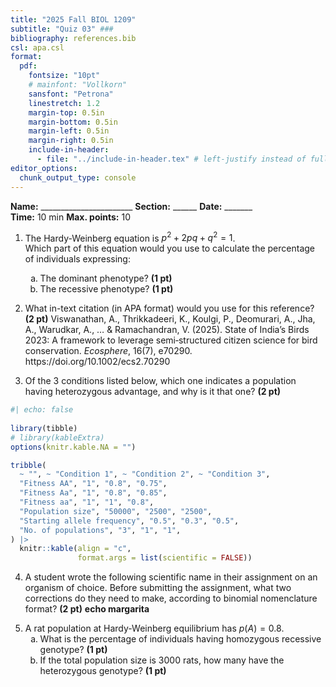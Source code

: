 ```yaml
---
title: "2025 Fall BIOL 1209"
subtitle: "Quiz 03" ###
bibliography: references.bib
csl: apa.csl
format:  
  pdf:
    fontsize: "10pt"
    # mainfont: "Vollkorn"
    sansfont: "Petrona"
    linestretch: 1.2
    margin-top: 0.5in
    margin-bottom: 0.5in
    margin-left: 0.5in
    margin-right: 0.5in
    include-in-header:
      - file: "../include-in-header.tex" # left-justify instead of full-justify
editor_options: 
  chunk_output_type: console
---
```


\vspace{-2cm}

**Name:** _______________________ \hspace{2cm} **Section:** ______ \hspace{1.5cm} **Date:** _______  
**Time:** 10 min \hspace{12cm} **Max. points:** 10  

\vspace{1cm}

1. The Hardy-Weinberg equation is $p^2 + 2pq + q^2 = 1$.  
Which part of this equation would you use to calculate the percentage of individuals expressing:   
    a. The dominant phenotype? **(1 pt)**  
    b. The recessive phenotype? **(1 pt)**

2. What in-text citation (in APA format) would you use for this reference? **(2 pt)** \linebreak   
Viswanathan, A., Thrikkadeeri, K., Koulgi, P., Deomurari, A., Jha, A., Warudkar, A., ... & Ramachandran, V. (2025). State of India's Birds 2023: A framework to leverage semi‐structured citizen science for bird conservation. *Ecosphere*, 16(7), e70290. https://doi.org/10.1002/ecs2.70290  \linebreak \linebreak

3. Of the 3 conditions listed below, which one indicates a population having heterozygous advantage, and why is it that one? **(2 pt)**

```r
#| echo: false
 
library(tibble)
# library(kableExtra)
options(knitr.kable.NA = "")

tribble(
  ~ "", ~ "Condition 1", ~ "Condition 2", ~ "Condition 3", 
  "Fitness AA", "1", "0.8", "0.75",
  "Fitness Aa", "1", "0.8", "0.85",
  "Fitness aa", "1", "1", "0.8",
  "Population size", "50000", "2500", "2500",
  "Starting allele frequency", "0.5", "0.3", "0.5",
  "No. of populations", "3", "1", "1",
) |>
  knitr::kable(align = "c", 
               format.args = list(scientific = FALSE))
```

\vspace{1cm}

4. A student wrote the following scientific name in their assignment on an organism of choice. Before submitting the assignment, what two corrections do they need to make, according to binomial nomenclature format? **(2 pt)** \linebreak  
**echo margarita**

\vspace{1cm}

5. A rat population at Hardy-Weinberg equilibrium has $p(A) = 0.8$.  
    a. What is the percentage of individuals having homozygous recessive genotype? **(1 pt)** \linebreak  
    b. If the total population size is 3000 rats, how many have the heterozygous genotype? **(1 pt)** \linebreak